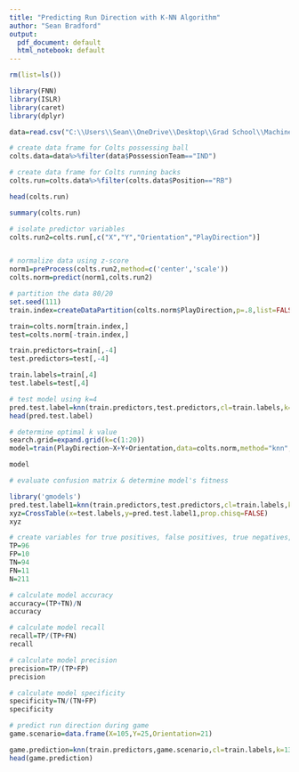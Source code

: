 ```yaml
---
title: "Predicting Run Direction with K-NN Algorithm"
author: "Sean Bradford"
output:
  pdf_document: default
  html_notebook: default
---
```



```r
rm(list=ls())

library(FNN)
library(ISLR)
library(caret)
library(dplyr)

data=read.csv("C:\\Users\\Sean\\OneDrive\\Desktop\\Grad School\\Machine Learning\\Final\\train.csv")

# create data frame for Colts possessing ball
colts.data=data%>%filter(data$PossessionTeam=="IND")

# create data frame for Colts running backs
colts.run=colts.data%>%filter(colts.data$Position=="RB")

head(colts.run)
```

```r
summary(colts.run)
```


```r
# isolate predictor variables
colts.run2=colts.run[,c("X","Y","Orientation","PlayDirection")]


# normalize data using z-score
norm1=preProcess(colts.run2,method=c('center','scale'))
colts.norm=predict(norm1,colts.run2)
```

```r
# partition the data 80/20
set.seed(111)
train.index=createDataPartition(colts.norm$PlayDirection,p=.8,list=FALSE)

train=colts.norm[train.index,]
test=colts.norm[-train.index,]

train.predictors=train[,-4]
test.predictors=test[,-4]

train.labels=train[,4]
test.labels=test[,4]
```

```r
# test model using k=4
pred.test.label=knn(train.predictors,test.predictors,cl=train.labels,k=4)
head(pred.test.label)
```

```r
# determine optimal k value
search.grid=expand.grid(k=c(1:20))
model=train(PlayDirection~X+Y+Orientation,data=colts.norm,method="knn",tuneGrid=search.grid)

model
```

```r
# evaluate confusion matrix & determine model's fitness

library('gmodels')
pred.test.label1=knn(train.predictors,test.predictors,cl=train.labels,k=13)
xyz=CrossTable(x=test.labels,y=pred.test.label1,prop.chisq=FALSE)
xyz
```

```r
# create variables for true positives, false positives, true negatives, false negatives, total rows
TP=96
FP=10
TN=94
FN=11
N=211

# calculate model accuracy
accuracy=(TP+TN)/N
accuracy

# calculate model recall
recall=TP/(TP+FN)
recall

# calculate model precision
precision=TP/(TP+FP)
precision

# calculate model specificity
specificity=TN/(TN+FP)
specificity
```


```r
# predict run direction during game
game.scenario=data.frame(X=105,Y=25,Orientation=21)

game.prediction=knn(train.predictors,game.scenario,cl=train.labels,k=13)
head(game.prediction)
```



